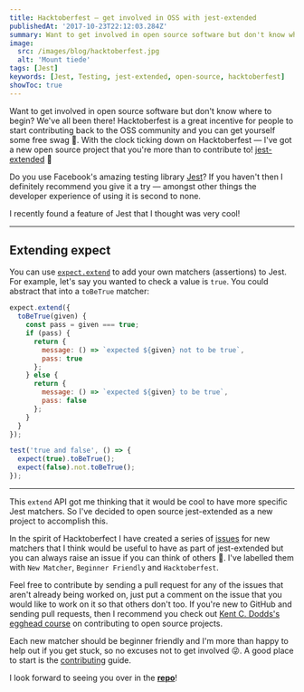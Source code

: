 ```yaml
---
title: Hacktoberfest — get involved in OSS with jest-extended
publishedAt: '2017-10-23T22:12:03.284Z'
summary: Want to get involved in open source software but don't know where to begin? We've all been there!
image:
  src: /images/blog/hacktoberfest.jpg
  alt: 'Mount tiede'
tags: [Jest]
keywords: [Jest, Testing, jest-extended, open-source, hacktoberfest]
showToc: true
---
```


Want to get involved in open source software but don't know where to begin? We've all been there! Hacktoberfest is a great incentive for people to start contributing back to the OSS community and you can get yourself some free swag 👕. With the clock ticking down on Hacktoberfest — I've got a new open source project that you're more than to contribute to! [jest-extended](https://github.com/mattphillips/jest-extended) 🎉

Do you use Facebook's amazing testing library [Jest](jestjs.io)? If you haven't then I definitely recommend you give it a try — amongst other things the developer experience of using it is second to none.

I recently found a feature of Jest that I thought was very cool!

---

## Extending expect

You can use [`expect.extend`](https://jestjs.io/docs/expect#expectextendmatchers) to add your own matchers (assertions) to Jest. For example, let's say you wanted to check a value is `true`. You could abstract that into a `toBeTrue` matcher:

```js showLineNumbers
expect.extend({
  toBeTrue(given) {
    const pass = given === true;
    if (pass) {
      return {
        message: () => `expected ${given} not to be true`,
        pass: true
      };
    } else {
      return {
        message: () => `expected ${given} to be true`,
        pass: false
      };
    }
  }
});

test('true and false', () => {
  expect(true).toBeTrue();
  expect(false).not.toBeTrue();
});
```

---

This `extend` API got me thinking that it would be cool to have more specific Jest matchers. So I've decided to open source jest-extended as a new project to accomplish this.

In the spirit of Hacktoberfect I have created a series of [issues](https://github.com/jest-community/jest-extended/issues) for new matchers that I think would be useful to have as part of jest-extended but you can always raise an issue if you can think of others 🙂. I've labelled them with `New Matcher`, `Beginner Friendly` and `Hacktoberfest`.

Feel free to contribute by sending a pull request for any of the issues that aren't already being worked on, just put a comment on the issue that you would like to work on it so that others don't too. If you're new to GitHub and sending pull requests, then I recommend you check out [Kent C. Dodds's egghead course](https://egghead.io/courses/how-to-contribute-to-an-open-source-project-on-github) on contributing to open source projects.

Each new matcher should be beginner friendly and I'm more than happy to help out if you get stuck, so no excuses not to get involved 😜. A good place to start is the [contributing](https://github.com/jest-community/jest-extended/blob/main/CONTRIBUTING.md) guide.

I look forward to seeing you over in the [**repo**](https://github.com/jest-community/jest-extended)!
